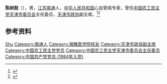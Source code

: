 {{Otheruses|other=名为陈树勋的其他人物|陈树勋}}

'''陈树勋'''（{{bd|1921年|2月1日|2014年|3月1日|catIdx=Chen}}），男，[[江苏|江苏]][[南通|南通]]人，[[中华人民共和国|中华人民共和国]]心血管病专家，曾任[[中国农工民主党天津市委员会|中国农工民主党天津市委员会]]主任委员，[[天津市政协|天津市政协]]副主席。<ref>{{Cite web|title=陈树勋同志生平|url=http://cpc.people.com.cn/n/2014/0304/c87393-24522495.html|accessdate=2020-09-29|work=天津日报}}</ref><ref>{{Cite book|title=中华人民共和国职官志|author=何虎生, 李耀东, 向常福主编|publisher=中国社会出版社|year=2003|isbn=9787800883934|location=北京|pages=}}</ref>

== 参考资料 ==
{{reflist}}

{{中国人物小作品}}

{{Authority control}}
{{DEFAULTSORT:Chen陈}}
[[Category:陈姓|Shu]]
[[Category:南通人|Category:南通人]]
[[Category:湘雅医学院校友|Category:湘雅医学院校友]]
[[Category:天津市政協副主席|Category:天津市政協副主席]]
[[Category:中国农工民主党党员|Category:中国农工民主党党员]]
[[Category:中国农工民主党天津市委员会主任委员|Category:中国农工民主党天津市委员会主任委员]]
[[Category:中国共产党党员_(1984年入党)|Category:中国共产党党员 (1984年入党)]]